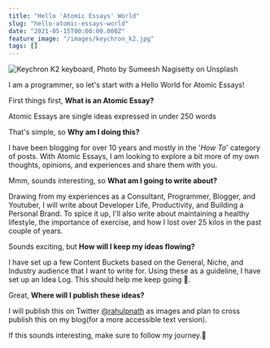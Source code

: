 ```yaml
---
title: "Hello 'Atomic Essays' World"
slug: "hello-atomic-essays-world"
date: "2021-05-15T00:00:00.000Z"
feature_image: "/images/keychron_k2.jpg"
tags: []
---
```


![Keychron K2 keyboard, Photo by Sumeesh Nagisetty on Unsplash](/images/keychron_k2.jpg)

I am a programmer, so let's start with a Hello World for Atomic Essays!

First things first, **What is an Atomic Essay?**

Atomic Essays are single ideas expressed in under 250 words

That's simple, so **Why am I doing this?**

I have been blogging for over 10 years and mostly in the '_How To_' category of posts. With Atomic Essays, I am looking to explore a bit more of my own thoughts, opinions, and experiences and share them with you.

Mmm, sounds interesting, so **What am I going to write about?**

Drawing from my experiences as a Consultant, Programmer, Blogger, and Youtuber, I will write about Developer Life, Productivity, and Building a Personal Brand. To spice it up, I'll also write about maintaining a healthy lifestyle, the importance of exercise, and how I lost over 25 kilos in the past couple of years.

Sounds exciting, but **How will I keep my ideas flowing?**

I have set up a few Content Buckets based on the General, Niche, and Industry audience that I want to write for. Using these as a guideline, I have set up an Idea Log. This should help me keep going 🤞.

Great, **Where will I publish these ideas?**

I will publish this on Twitter [@rahulpnath](https://twitter.com/rahulpnath) as images and plan to cross publish this on my blog(for a more accessible text version).

If this sounds interesting, make sure to follow my journey.🚀